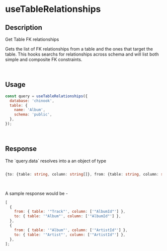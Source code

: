 
<Meta title="Hooks/useTableRelationships" />

<h1 class="text-xl font-semibold mb-md">useTableRelationships</h1>

<h2 class="text-lg font-semibold mb-xs">Description</h2>
<p class="mb-md text-muted mb-0">Get Table FK relationships</p>
<p class="mb-md text-muted mb-sm">
  Gets the list of FK relationships from a table and the ones that target the
  table. This hooks searchs for relationships across schema and will list both
  simple and composite FK constraints.
</p>

<br />

<h2 class="text-lg font-semibold mb-xs">Usage</h2>

```javascript
const query = useTableRelationships({
  database: 'chinook',
  table: {
    name: 'Album',
    schema: 'public',
  },
});
```

<br />

<h2 class="text-lg font-semibold mb-xs">Response</h2>
<p class="mb-md text-muted mb-sm">
  The `query.data` resolves into a an object of type
</p>

```typescript

{to: {table: string, column: string[]}, from: {table: string, column: string[]}}[]
```

<br />

<p class="mb-md text-muted mb-sm">A sample response would be - </p>

```javascript
[
  {
    from: { table: '"Track"', column: ['"AlbumId"'] },
    to: { table: '"Album"', column: ['"AlbumId"'] },
  },
  {
    from: { table: '"Album"', column: ['"ArtistId"'] },
    to: { table: '"Artist"', column: ['"ArtistId"'] },
  },
];
```
